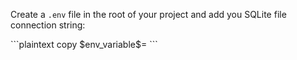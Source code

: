 
Create a `.env` file in the root of your project and add you SQLite file connection string:

<CodeWithProps env_variable={props.env_variable}>
```plaintext copy
$env_variable$=
```
</CodeWithProps>